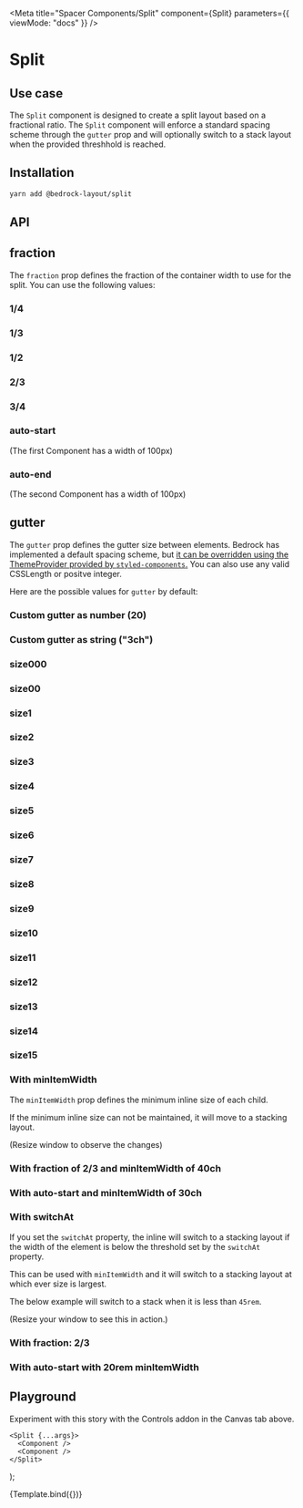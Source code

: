

<Meta
  title="Spacer Components/Split"
  component={Split}
  parameters={{ viewMode: "docs" }}
/>

# Split

## Use case

The `Split` component is designed to create a split layout based on a fractional ratio. The `Split` component will enforce a standard spacing scheme through the `gutter` prop and will optionally switch to a stack layout when the provided threshhold is reached.

## Installation

```bash
yarn add @bedrock-layout/split
```

## API

<Story name="API" argTypes={argTypes} />

<ArgsTable story="API" />

## fraction

The `fraction` prop defines the fraction of the container width to use for the split. You can use the following values:

<Canvas withSource="open">
  <Story name="fraction">
    <h3>1/4</h3>
    <Split gutter="size3" fraction="1/4">
      <Component />
      <Component />
    </Split>
    <h3>1/3</h3>
    <Split gutter="size3" fraction="1/3">
      <Component />
      <Component />
    </Split>
    <h3>1/2</h3>
    <Split gutter="size3" fraction="1/2">
      <Component />
      <Component />
    </Split>
    <h3>2/3</h3>
    <Split gutter="size3" fraction="2/3">
      <Component />
      <Component />
    </Split>
    <h3>3/4</h3>
    <Split gutter="size3" fraction="3/4">
      <Component />
      <Component />
    </Split>
    <h3>auto-start</h3>
    <p>(The first Component has a width of 100px)</p>
    <Split gutter="size3" fraction="auto-start">
      <Component />
      <Component />
    </Split>
    <h3>auto-end</h3>
    <p>(The second Component has a width of 100px)</p>
    <Split gutter="size3" fraction="auto-end">
      <Component />
      <Component />
    </Split>
  </Story>
</Canvas>

## gutter

The `gutter` prop defines the gutter size between elements. Bedrock has implemented a default spacing scheme, but [it can be overridden using the ThemeProvider provided by `styled-components`.](/docs/spacing--page#integrating-with-your-design-system)
You can also use any valid CSSLength or positve integer.

Here are the possible values for `gutter` by default:

<Canvas withSource="open">
  <Story name="gutter">
    <h3>Custom gutter as number (20)</h3>
    <Split gutter={20} fraction="1/2">
      <Component />
      <Component />
    </Split>
    <h3>Custom gutter as string ("3ch")</h3>
    <Split gutter="3ch" fraction="1/2">
      <Component />
      <Component />
    </Split>
    <h3>size000</h3>
    <Split gutter="size000" fraction="1/2">
      <Component />
      <Component />
    </Split>
    <h3>size00</h3>
    <Split gutter="size00" fraction="1/2">
      <Component />
      <Component />
    </Split>
    <h3>size1</h3>
    <Split gutter="size1" fraction="1/2">
      <Component />
      <Component />
    </Split>
    <h3>size2</h3>
    <Split gutter="size2" fraction="1/2">
      <Component />
      <Component />
    </Split>
    <h3>size3</h3>
    <Split gutter="size3" fraction="1/2">
      <Component />
      <Component />
    </Split>
    <h3>size4</h3>
    <Split gutter="size4" fraction="1/2">
      <Component />
      <Component />
    </Split>
    <h3>size5</h3>
    <Split gutter="size5" fraction="1/2">
      <Component />
      <Component />
    </Split>
    <h3>size6</h3>
    <Split gutter="size6" fraction="1/2">
      <Component />
      <Component />
    </Split>
    <h3>size7</h3>
    <Split gutter="size7" fraction="1/2">
      <Component />
      <Component />
    </Split>
    <h3>size8</h3>
    <Split gutter="size8" fraction="1/2">
      <Component />
      <Component />
    </Split>
    <h3>size9</h3>
    <Split gutter="size9" fraction="1/2">
      <Component />
      <Component />
    </Split>
    <h3>size10</h3>
    <Split gutter="size10" fraction="1/2">
      <Component />
      <Component />
    </Split>
    <h3>size11</h3>
    <Split gutter="size11" fraction="1/2">
      <Component />
      <Component />
    </Split>
    <h3>size12</h3>
    <Split gutter="size12" fraction="1/2">
      <Component />
      <Component />
    </Split>
    <h3>size13</h3>
    <Split gutter="size13" fraction="1/2">
      <Component />
      <Component />
    </Split>
    <h3>size14</h3>
    <Split gutter="size14" fraction="1/2">
      <Component />
      <Component />
    </Split>
    <h3>size15</h3>
    <Split gutter="size15" fraction="1/2">
      <Component />
      <Component />
    </Split>
  </Story>
</Canvas>

### With minItemWidth

The `minItemWidth` prop defines the minimum inline size of each child.

If the minimum inline size can not be maintained, it will move to a stacking layout.

(Resize window to observe the changes)

<Canvas withSource="open">
  <Story name="With minItemWidth">
    <h3>With fraction of 2/3 and minItemWidth of 40ch</h3>
    <Split gutter="size3" fraction="2/3" minItemWidth="40ch">
      <Component />
      <Component />
    </Split>
    <h3>With auto-start and minItemWidth of 30ch</h3>
    <Split gutter="size3" fraction="auto-start" minItemWidth="30ch">
      <Component />
      <Component />
    </Split>
  </Story>
</Canvas>

### With switchAt

If you set the `switchAt` property, the inline will switch to a stacking layout if the width of the element is below the threshold set by the `switchAt` property.

This can be used with `minItemWidth` and it will switch to a stacking layout at which ever size is largest.

The below example will switch to a stack when it is less than `45rem`.

(Resize your window to see this in action.)

<Canvas withSource="open">
  <Story name="With switchAt">
    <h3>With fraction: 2/3</h3>
    <Split fraction="2/3" gutter="size2" switchAt="45rem">
      <Component />
      <Component />
    </Split>
    <h3>With auto-start with 20rem minItemWidth</h3>
    <Split
      fraction="auto-start"
      gutter="size2"
      switchAt="45rem"
      minItemWidth="20rem"
    >
      <Component />
      <Component />
    </Split>
  </Story>
</Canvas>

## Playground

Experiment with this story with the Controls addon in the Canvas tab above.

    <Split {...args}>
      <Component />
      <Component />
    </Split>
);

<Canvas>
  <Story
    name="Playground"
    argTypes={argTypes}
    args={{
      fraction: "1/2",
      gutter: "size3",
      switchAt: "30rem",
      minItemWidth: "30ch",
    }}
  >
    {Template.bind({})}
  </Story>
</Canvas>

<ArgsTable story="Playground" />

